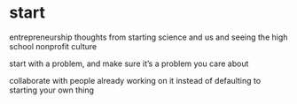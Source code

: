 
<Layout>

# start

entrepreneurship thoughts from starting science and us and seeing the high school nonprofit culture

start with a problem, and make sure it’s a problem you care about

collaborate with people already working on it instead of defaulting to starting your own thing

</Layout>